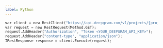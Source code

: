 ---
label: Python
---

```py
var client = new RestClient("https://api.deepgram.com/v1/projects/{project_id}/usage");
var request = new RestRequest(Method.GET);
request.AddHeader("Authorization", "Token <YOUR_DEEPGRAM_API_KEY>");
request.AddHeader("content-type", "application/json");
IRestResponse response = client.Execute(request);
```
